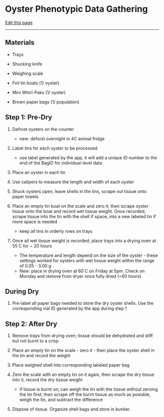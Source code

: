 # Oyster Phenotypic Data Gathering 

[Edit this page](https://github.com/DrK-Lo/lotterhoslabprotocols/edit/main/field_oystersampling.qmd)

------------------------------------------------------------------------

## **Materials ** {.unnumbered}

-   Trays 

-   Shucking knife 

-   Weighing scale 

-   Foil tin boats (1/ oyster)

-   Mini Whirl-Paks (1/ oyster)

-   Brown paper bags (1/ population) 

## Step 1: Pre-Dry 

1. Defrost oysters on the counter 
    - new: deforst overnight in 4C animal fridge

2. Label tins for each oyster to be processed 
    - use label generated by the app, it will add a unique ID number to the end of the BagID for individual-level data 

3. Place an oyster in each tin

4. Use calipers to measure the length and width of each oyster 

5. Shuck oysters open, leave shells in the tins, scrape out tissue onto paper towels 

6. Place an empty tin boat on the scale and zero it; then scrape oyster tissue onto the boat and record wet tissue weight. Once recorded, scrape tissue into the tin with the shell if space, into a new labeled tin if more space is needed 

    -   keep all tins in orderly rows on trays

7. Once all wet tissue weight is recorded, place trays into a drying oven at 55 C for ~ 20 hours 

    -   The temperature and length depend on the size of the oyster - these settings worked for oysters with wet tissue weight within the range of 0.05 - 3.00 g 
    -   New: place in drying oven at 60 C on Friday at 5pm. Check on Monday and remove from dryer once fully dried (~60 hours) 

## During Dry 

1. Pre-label all paper bags needed to store the dry oyster shells. Use the corresponding vial ID generated by the app during step 1

## Step 2: After Dry 

1. Remove trays from drying oven; tissue should be dehydrated and stiff but not burnt to a crisp

2. Place an empty tin on the scale - zero it - then place the oyster shell in the tin and record the weight 

3. Place weighed shell into corresponding labeled paper bag   

4. Zero the scale with an empty tin on it again, then scrape the dry tissue into it, record the dry tissue weight 
    -  if tissue is burnt on, can weigh the tin with the tissue without zeroing the tin first, then scrape off the burnt tissue as much as posisble, weigh the tin, and subtract the            difference

5. Dispose of tissue. Organize shell bags and store in bunker. 
